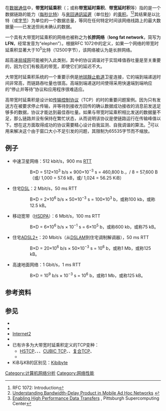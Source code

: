 {{NoteTA
|G1=IT
}}
在[[数据传输|数据通信]]中，'''带宽时延乘积'''（{{lang-en|'''bandwidth-delay product'''}}；或称'''带宽延时乘积'''、'''带宽延时积'''等）指的是一个数据链路的能力（[[比特率|每秒比特]]）与[[來回通訊延遲|來回通訊延遲]]（单位[[秒|秒]]）的[[乘法|乘积]]。<ref>RFC 1072: Introduction</ref><ref>[http://cairo.cs.uiuc.edu/publications/papers/elsevier2004-bdp.pdf Understanding Bandwidth-Delay Product in Mobile Ad Hoc Networks] {{webarchive|url=https://web.archive.org/web/20091229215536/http://cairo.cs.uiuc.edu/publications/papers/elsevier2004-bdp.pdf |date=2009-12-29 }}</ref>其结果是以比特（或[[字节|字节]]）为单位的一个数据总量，等同在任何特定时间该网络线路上的最大数据量——已发送但尚未确认的数据。

一个具有大带宽时延乘积的网络也被称之为'''长胖网络'''（'''long fat network'''，简写为'''LFN'''，经常发音为“elephen”）。根据RFC 1072中的定义，如果一个网络的带宽时延乘积显著大于10<sup>5</sup>比特（12500字节），该网络被认为是长胖网络。

超高速[[局域网|局域网]]可能被列入此类别，其中的协议调谐对于实现峰值吞吐量是至关重要的，因为它们有极高的带宽，即使它们的延迟不大。

大带宽时延乘积系统的一个重要示例是[[地球靜止軌道|地球靜止軌道]]卫星连接，它的端到端递送时间非常高，而链路吞吐量也很高。高端到端递送时间使得采用快速端到端响应的“停止并等待”协议和应用程序很难适应。

高带宽时延乘积是设计如[[传输控制协议|传输控制协议]]（TCP）的{{tsl|en|TCP tuning|TCP调谐}}时的重要问题案例。因为只有发送方在被要求停止传输，并等待到接收方回传的确认数据成功接收的消息前发送足够多的数据，协议才能达到最佳吞吐量。如果与带宽时延乘积相比发送的数据量不足，那么链路并没有保持在繁忙状态，从而说明该协议是使链路运行在传输峰值以下。想在这方面取得成功的协议需要精心设计自我监测、自我调谐的算法。<ref>[http://www.psc.edu/networking/projects/tcptune/ Enabling High Performance Data Transfers] {{webarchive|url=https://web.archive.org/web/20040908235827/http://www.psc.edu/networking/projects/tcptune/ |date=2004-09-08 }}, Pittsburgh Supercomputing Center</ref>{{tsl|en|TCP window scale option|TCP窗口缩放选项}}可以用来解决这个由于窗口大小不足引发的问题，其限制为65535字节而不缩放。

== 例子 ==
* 中速卫星网络：512 kbit/s，900 ms [[來回通訊延遲|RTT]]
:: B×D = 512×10<sup>3</sup> b/s × 900×10<sup>−3</sup> s = 460,800 b.，/ 8 = 57,600 B（或/ 1,000 = 57.6 kB，或/ 1,024 = 56.25 KiB）
* 住宅[[DSL|DSL]]：2 Mbit/s，50 ms RTT
:: B×D = 2×10<sup>6</sup> b/s × 50×10<sup>−3</sup> s = 100×10<sup>3</sup> b，或称100 kb，或称12.5 kB。
* 移动宽带（[[高速封包存取|HSDPA]]）：6 Mbit/s，100 ms RTT
:: B×D = 6×10<sup>6</sup> b/s × 10<sup>−1</sup> s = 6×10<sup>5</sup> b，或称600 kb，或称75 kB。
* 住宅[[ITU_G.992.5|ADSL2+]]：20 Mbit/s（从[[數位用戶線路接取多工器|DSLAM]]到住宅调制解调器），50 ms RTT
:: B×D = 20×10<sup>6</sup> b/s × 50×10<sup>−3</sup> s = 10<sup>6</sup> b，或称1 Mb，或称125 kB。
* 高速地面网络：1 Gbit/s，1 ms RTT
:: B×D = 10<sup>9</sup> b/s × 10<sup>−3</sup> s = 10<sup>6</sup> b，或称1 Mb，或称125 kB。

== 参考资料 ==
<references />

== 参见 ==
* {{tsl|en|Protocol spoofing|协议欺骗}}
* {{tsl|en|Satellite internet|卫星互联网}}
* [[Internet2|Internet2]]
* {{tsl|en|bufferbloat}}
* 已有许多为大带宽时延乘积定义的TCP变种：
** [[高速TCP|HSTCP]]、{{tsl|en|FAST TCP}}、{{tsl|en|BIC TCP}}、[[CUBIC_TCP|CUBIC TCP]]、{{tsl|en|H-TCP}}、[[复合TCP|复合TCP]]、{{tsl|en|Agile-SD}}
** {{tsl|en|TCP window scale option|TCP窗口缩放选项}}
*  KiB与KB的区别见：[[Kibibyte|Kibibyte]]

[[Category:计算机网络分析|Category:计算机网络分析]]
[[Category:网络性能|Category:网络性能]]